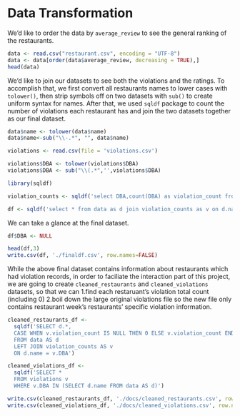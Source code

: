 # Data Transformation

We'd like to order the data by `average_review` to see the general ranking of the restaurants.

```r
data <- read.csv("restaurant.csv", encoding = "UTF-8")
data <- data[order(data$average_review, decreasing = TRUE),]
head(data)
```
We'd like to join our datasets to see both the violations and the ratings. To accomplish that, we first convert all restaurants names to lower cases with `tolower()`, then strip symbols off on two datasets with `sub()` to create uniform syntax for names. After that, we used `sqldf` package to count the number of violations each restaurant has and join the two datasets together as our final dataset.

```r

data$name <- tolower(data$name)
data$name<-sub("\\-.*", "", data$name)

violations <- read.csv(file = 'violations.csv')

violations$DBA <- tolower(violations$DBA)
violations$DBA <- sub("\\(.*",'',violations$DBA)

library(sqldf)

violation_counts <- sqldf('select DBA,count(DBA) as violation_count from violations group by DBA')

df <- sqldf('select * from data as d join violation_counts as v on d.name = v.DBA')
```
We can take a glance at the final dataset.

```r
df$DBA <- NULL

head(df,3)
write.csv(df, './finaldf.csv', row.names=FALSE)
```

While the above final dataset contains information about restaurants which had violation records, in order to faciliate the interaction part of this project, we are going to create `cleaned_restaurants` and `cleaned_violations` datasets, so that we can 1.find each restaruant's violation total count (including 0) 2.boil down the large original violations file so the new file only contains restaurant week's restaurants' specific violation information.

```r
cleaned_restaurants_df <-
  sqldf('SELECT d.*,
  CASE WHEN v.violation_count IS NULL THEN 0 ELSE v.violation_count END AS violation_count
  FROM data AS d 
  LEFT JOIN violation_counts AS v 
  ON d.name = v.DBA')

cleaned_violations_df <-
  sqldf('SELECT *
  FROM violations v
  WHERE v.DBA IN (SELECT d.name FROM data AS d)')

write.csv(cleaned_restaurants_df, './docs/cleaned_restaurants.csv', row.names=FALSE)
write.csv(cleaned_violations_df, './docs/cleaned_violations.csv', row.names=FALSE)
```
